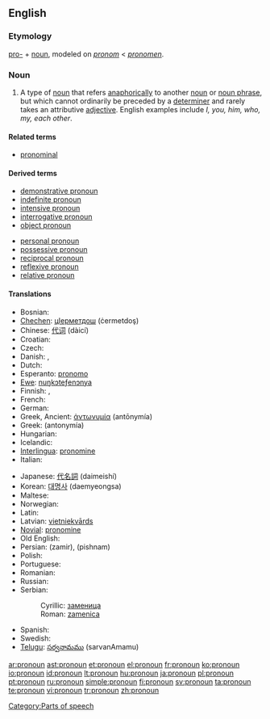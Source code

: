 ==English==
{{wikipedia}}

===Etymology===
[[pro-]] + [[noun]], modeled on {{MF.}} ''[[pronom]]'' < {{L.}} ''[[pronomen]]''.

===Noun===
{{en-noun}}

# {{grammar}} A type of [[noun]] that refers [[anaphora|anaphorically]] to another [[noun]] or [[noun phrase]], but which cannot ordinarily be preceded by a [[determiner]] and rarely takes an attributive [[adjective]]. English examples include ''I, you, him, who, my, each other''.

====Related terms====
* [[pronominal]]

====Derived terms====
{{top2}}
* [[demonstrative pronoun]]
* [[indefinite pronoun]]
* [[intensive pronoun]]
* [[interrogative pronoun]]
* [[object pronoun]]
{{mid2}}
* [[personal pronoun]]
* [[possessive pronoun]]
* [[reciprocal pronoun]]
* [[reflexive pronoun]]
* [[relative pronoun]]
{{bottom}}

====Translations====
{{trans-top|pronoun}}
* Bosnian: {{t-|bs|zamjenica|f}}
* [[Chechen]]: [[цIерметдош]] (ċermetdoş)
* Chinese: [[代词]] (dàicí)
* Croatian: {{t-|hr|zamjenica|f}}
* Czech: {{t-|cs|zájmeno|n}}
* Danish: {{t+|da|pronomen}}, {{t+|da|stedord}}
* Dutch: {{t+|nl|voornaamwoord|n}}
* Esperanto: [[pronomo]]
* [[Ewe]]: [[nuŋkɔteƒenɔnya]]
* Finnish: {{t-|fi|asemo}}, {{t+|fi|pronomini}}
* French: {{t+|fr|pronom|m}}
* German: {{t+|de|Pronomen|n}}
* Greek, Ancient: [[ἀντωνυμία]] (antōnymía) {{f}}
* Greek: {{t|el|αντωνυμία|f|sc=Grek}} (antonymía)
* Hungarian: {{t-|hu|névmás}}
* Icelandic: {{t+|is|fornafn|n}}
* [[Interlingua]]: [[pronomine]]
* Italian: {{t+|it|pronome|m}}
{{trans-mid}}
* Japanese: [[代名詞]] (daimeishí)
* Korean: [[대명사]] (daemyeongsa)
* Maltese: {{t-|mt|pronom|m|xs=Maltese}}
* Norwegian: {{t+|no|pronomen}}
* Latin: {{t-|la|pronomen|n}}
* Latvian: [[vietniekvārds]] {{m}}
* [[Novial]]: [[pronomine]]
* Old English: {{t-|ang|binama|m|alt=bīnama|xs=Old English}}
* Persian: {{FAchar|[[ضمیر]]}} (zamir), {{FAchar|[[پیشنام]]}} (pishnam)
* Polish: {{t+|pl|zaimek|m}}
* Portuguese: {{t+|pt|pronome|m}}
* Romanian: {{t+|ro|pronume|n}}
* Russian: {{t+|ru|местоимение|n|tr=mestoiménije|sc=Cyrl}}
* Serbian:
*: Cyrillic: [[заменица#Serbian|заменица]] {{f}}
*: Roman: [[zamenica#Serbian|zamenica]] {{f}}
* Spanish: {{t+|es|pronombre|m}}
* Swedish: {{t+|sv|pronomen|n}}
* [[Telugu]]: [[సర్వనామము]] (sarvanAmamu)
{{trans-bottom}}

[[Category:Parts of speech]]

[[ar:pronoun]]
[[ast:pronoun]]
[[et:pronoun]]
[[el:pronoun]]
[[fr:pronoun]]
[[ko:pronoun]]
[[io:pronoun]]
[[id:pronoun]]
[[lt:pronoun]]
[[hu:pronoun]]
[[ja:pronoun]]
[[pl:pronoun]]
[[pt:pronoun]]
[[ru:pronoun]]
[[simple:pronoun]]
[[fi:pronoun]]
[[sv:pronoun]]
[[ta:pronoun]]
[[te:pronoun]]
[[vi:pronoun]]
[[tr:pronoun]]
[[zh:pronoun]]